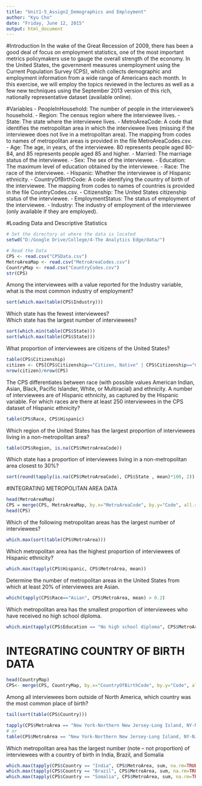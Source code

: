 ```yaml
---
title: "Unit1-5_Assign2_Demographics and Employment"
author: "Kyu Cho"
date: "Friday, June 12, 2015"
output: html_document
---
```

#Introduction
In the wake of the Great Recession of 2009, there has been a good deal of focus on employment statistics, one of the most important metrics policymakers use to gauge the overall strength of the economy. In the United States, the government measures unemployment using the Current Population Survey (CPS), which collects demographic and employment information from a wide range of Americans each month. In this exercise, we will employ the topics reviewed in the lectures as well as a few new techniques using the September 2013 version of this rich, nationally representative dataset (available online).

#Variables
- PeopleInHousehold: The number of people in the interviewee's household.
- Region: The census region where the interviewee lives.
- State: The state where the interviewee lives.
- MetroAreaCode: A code that identifies the metropolitan area in which the interviewee lives (missing if the interviewee does not live in a metropolitan area). The mapping from codes to names of metropolitan areas is provided in the file MetroAreaCodes.csv.
- Age: The age, in years, of the interviewee. 80 represents people aged 80-84, and 85 represents people aged 85 and higher.
- Married: The marriage status of the interviewee.
- Sex: The sex of the interviewee.
- Education: The maximum level of education obtained by the interviewee.
- Race: The race of the interviewee.
- Hispanic: Whether the interviewee is of Hispanic ethnicity.
- CountryOfBirthCode: A code identifying the country of birth of the interviewee. The mapping from codes to names of countries is provided in the file CountryCodes.csv.
- Citizenship: The United States citizenship status of the interviewee.
- EmploymentStatus: The status of employment of the interviewee.
- Industry: The industry of employment of the interviewee (only available if they are employed).

#Loading Data and Descriptive Statistics
```r
# Set the directory at where the data is located
setwd("D:/Google Drive/College/4-The Analytics Edge/data/")

# Read the Data
CPS <- read.csv("CPSData.csv")
MetroAreaMap <- read.csv("MetroAreaCodes.csv")
CountryMap <- read.csv("CountryCodes.csv")
str(CPS)
```

Among the interviewees with a value reported for the Industry variable, what is the most common industry of employment?  
```r
sort(which.max(table(CPS$Industry)))
```

Which state has the fewest interviewees?  
Which state has the largest number of interviewees?  
```r
sort(which.min(table(CPS$State)))
sort(which.max(table(CPS$State)))
```

What proportion of interviewees are citizens of the United States?  
```r
table(CPS$Citizenship)
citizen <- CPS[CPS$Citizenship=="Citizen, Native" | CPS$Citizenship=="Citizen, Naturalized",]
nrow(citizen)/nrow(CPS)
```

The CPS differentiates between race (with possible values American Indian, Asian, Black, Pacific Islander, White, or Multiracial) and ethnicity. A number of interviewees are of Hispanic ethnicity, as captured by the Hispanic variable. For which races are there at least 250 interviewees in the CPS dataset of Hispanic ethnicity?   
```r
table(CPS$Race, CPS$Hispanic)
```

Which region of the United States has the largest proportion of interviewees living in a non-metropolitan area?

```r
table(CPS$Region, is.na(CPS$MetroAreaCode))
```

Which state has a proportion of interviewees living in a non-metropolitan area closest to 30%?  
```r
sort(round(tapply(is.na(CPS$MetroAreaCode), CPS$State , mean)*100, 2))
```


#INTEGRATING METROPOLITAN AREA DATA
```r
head(MetroAreaMap)
CPS = merge(CPS, MetroAreaMap, by.x="MetroAreaCode", by.y="Code", all.x=TRUE)
head(CPS)
```

Which of the following metropolitan areas has the largest number of interviewees?
```r
which.max(sort(table(CPS$MetroArea)))
```

Which metropolitan area has the highest proportion of interviewees of Hispanic ethnicity?  
```r
which.max(tapply(CPS$Hispanic, CPS$MetroArea, mean))
```

Determine the number of metropolitan areas in the United States from which at least 20% of interviewees are Asian.
```r
which(tapply(CPS$Race=="Asian", CPS$MetroArea, mean) > 0.2)
```

Which metropolitan area has the smallest proportion of interviewees who have received no high school diploma.  
```r
which.min(tapply(CPS$Education == "No high school diploma", CPS$MetroArea, mean, na.rm=T))
```

# INTEGRATING COUNTRY OF BIRTH DATA
```r
head(CountryMap)
CPS<- merge(CPS, CountryMap, by.x="CountryOfBirthCode", by.y="Code", all.x=TRUE)
```

Among all interviewees born outside of North America, which country was the most common place of birth?  
```r
tail(sort(table(CPS$Country)))
```

```r
tapply(CPS$MetroArea == "New York-Northern New Jersey-Long Island, NY-NJ-PA", CPS$Country != "United States", sum, na.rm=TRUE)
# or
table(CPS$MetroArea == "New York-Northern New Jersey-Long Island, NY-NJ-PA", CPS$Country != "United States")
```

Which metropolitan area has the largest number (note -- not proportion) of interviewees with a country of birth in India, Brazil, and Somalia
```r
which.max(tapply(CPS$Country == "India", CPS$MetroArea, sum, na.rm=TRUE))
which.max(tapply(CPS$Country == "Brazil", CPS$MetroArea, sum, na.rm=TRUE))
which.max(tapply(CPS$Country == "Somalia", CPS$MetroArea, sum, na.rm=TRUE))
```

